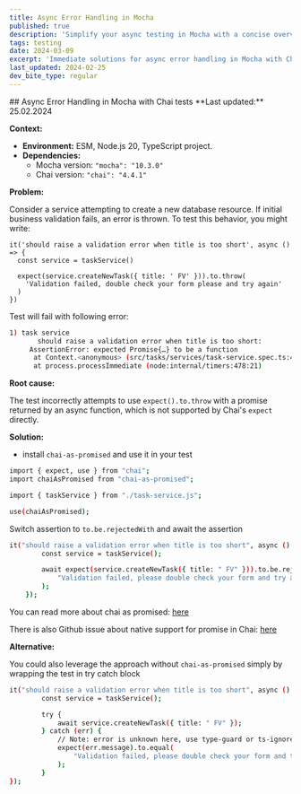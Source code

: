 ```yaml
---
title: Async Error Handling in Mocha
published: true
description: 'Simplify your async testing in Mocha with a concise overview of using Chai-as-Promised, focusing on practical examples for immediate application.'
tags: testing
date: 2024-03-09
excerpt: 'Immediate solutions for async error handling in Mocha with Chai-as-Promised, targeting common issues with quick fixes.'
last_updated: 2024-02-25
dev_bite_type: regular
---
```



<DevBiteWrapper>
<DevBiteHeader>
## Async Error Handling in Mocha with Chai tests
</DevBiteHeader>

<DevBiteContent>
**Last updated:** 25.02.2024

**Context:**

- **Environment:** ESM, Node.js 20, TypeScript project.
- **Dependencies:**
  - Mocha version: `"mocha": "10.3.0"`
  - Chai version: `"chai": "4.4.1"`

**Problem:**

Consider a service attempting to create a new database resource. If initial business validation fails, an error is thrown. To test this behavior, you might write:

```tsx
it('should raise a validation error when title is too short', async () => {
  const service = taskService()

  expect(service.createNewTask({ title: ' FV' })).to.throw(
    'Validation failed, double check your form please and try again'
  )
})
```

Test will fail with following error:

```bash
1) task service
       should raise a validation error when title is too short:
     AssertionError: expected Promise{…} to be a function
      at Context.<anonymous> (src/tasks/services/task-service.spec.ts:46:54)
      at process.processImmediate (node:internal/timers:478:21)
```

**Root cause:**

The test incorrectly attempts to use `expect().to.throw` with a promise returned by an async function, which is not supported by Chai's `expect` directly.

**Solution:**

- install `chai-as-promised` and use it in your test

```bash
import { expect, use } from "chai";
import chaiAsPromised from "chai-as-promised";

import { taskService } from "./task-service.js";

use(chaiAsPromised);
```

Switch assertion to `to.be.rejectedWith` and await the assertion

```bash
it("should raise a validation error when title is too short", async () => {
		const service = taskService();

		await expect(service.createNewTask({ title: " FV" })).to.be.rejectedWith(
			"Validation failed, please double check your form and try again"
		);
	});
```

You can read more about chai as promised: [here](https://www.npmjs.com/package/chai-as-promised)

There is also Github issue about native support for promise in Chai: [here](https://github.com/chaijs/chai/issues/1570)

**Alternative:**

You could also leverage the approach without `chai-as-promised` simply by wrapping the test in try catch block

```bash
it("should raise a validation error when title is too short", async () => {
		const service = taskService();

		try {
			await service.createNewTask({ title: " FV" });
		} catch (err) {
			// Note: error is unknown here, use type-guard or ts-ignore
			expect(err.message).to.equal(
				"Validation failed, please double check your form and try again"
			);
		}
});
```

</DevBiteContent>

</DevBiteWrapper>

